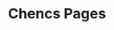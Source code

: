 ---
title: Chencs Pages
description: Personal Knowledge Base & Technical Documentation
template: splash
hero:
  tagline: Sharing Technology, Documenting Life
  actions:
    - text: Start Reading
      link: /guides/getting-started/
      icon: right-arrow
      variant: primary
---